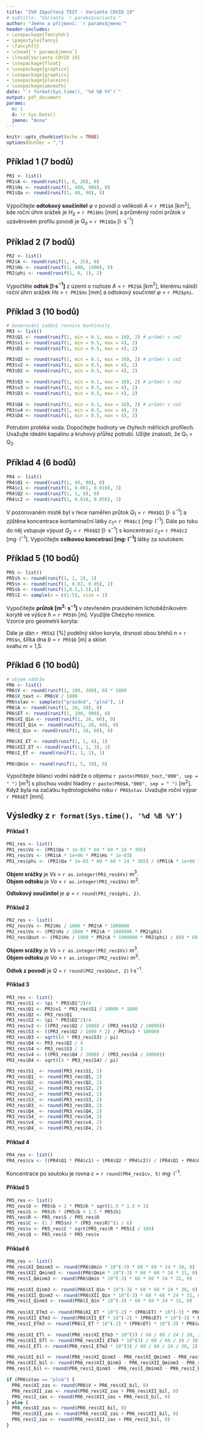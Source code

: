 ```yaml
---
title: "ZVH Zápočtový TEST - Varianta COVID 19"
# subtitle: "Varianta `r params$varianta`"
author: "Jméno a příjmení: `r params$jmeno`"
header-includes: 
- \usepackage{fancyhdr}
- \pagestyle{fancy}
- \fancyhf{}
- \chead{`r params$jmeno`}
- \lhead{Varianta COVID 19}
- \usepackage{float}
- \usepackage{graphics}
- \usepackage{graphicx}
- \usepackage{placeins}
- \usepackage{amsmath}
date: "`r format(Sys.time(), '%d %B %Y')`"
output: pdf_document
params:
  n: 1
  d: !r Sys.Date()
  jmeno: "Anna"
---
```


```r
knitr::opts_chunk$set(echo = TRUE)
options(OutDec = ",")
```


## Příklad 1 (7 bodů)
```r
PR1 <- list()
PR1$A <- round(runif(1, 8, 20), 0)
PR1$Hs <- round(runif(1, 400, 900), 0)
PR1$Qa <- round(runif(1, 40, 90), 0)
```

Výpočítejte **odtokový součinitel** $\varphi$ v povodí o velikosti $A$ = `r PR1$A` [km$^{2}$], kde roční úhrn srážek je $H_S$ = `r PR1$Hs` [mm]
a průměrný roční průtok v uzávěrovém profilu povodí je $Q_a$ = `r PR1$Qa` [l$\cdot$ s$^{-1}$]

\vskip7cm

## Příklad 2 (7 bodů)
```r
PR2 <- list()
PR2$A <- round(runif(1, 4, 25), 0)
PR2$Hs <- round(runif(1, 400, 1400), 0)
PR2$phi <- round(runif(1, 0, 1), 2)
```


Vypočtěte **odtok [l$\cdot$s$^{-1}$]** z území o rozloze $A$ = `r PR2$A` [km$^2$], kterému náleží roční úhrn srážek $Hs$ = `r PR2$Hs` [mm] a odtokový součintel $\varphi$ = `r PR2$phi`.

\newpage

## Příklad 3 (10 bodů)
```r
# Generování zadání rovnice kontinuity
PR3 <- list()
PR3$Q1 <- round(runif(1, min = 0.1, max = 10), 2) # průměr v cm2
PR3$v1 <- round(runif(1, min = 0.5, max = 4), 2)
PR3$D1 <- round(runif(1, min = 0.5, max = 4), 2)

PR3$Q2 <- round(runif(1, min = 0.1, max = 10), 2) # průměr v cm2
PR3$v2 <- round(runif(1, min = 0.5, max = 4), 2)
PR3$D2 <- round(runif(1, min = 0.5, max = 4), 2)

PR3$Q3 <- round(runif(1, min = 0.1, max = 10), 2) # průměr v cm2
PR3$v3 <- round(runif(1, min = 0.5, max = 4), 2)
PR3$D3 <- round(runif(1, min = 0.5, max = 4), 2)

PR3$Q4 <- round(runif(1, min = 0.1, max = 10), 2) # průměr v cm2
PR3$v4 <- round(runif(1, min = 0.5, max = 4), 2)
PR3$D4 <- round(runif(1, min = 0.5, max = 4), 2)
```

Potrubím protéká voda. Dopočítejte hodnoty ve čtyřech měřících profilech. Uvažujte ideální kapalinu a kruhový přůřez potrubí. Užijte znalosti, že Q$_1$ = Q$_2$.  


\begin{table}[h!]
\centering
\begin{tabular}{|l|c|c|c|c|}
\hline
Profil                 & 1          & 2          & 3          & 4            \\ \hline
v [m$\cdot$ s $^{-1}$] & `r PR3$v1` &            & `r PR3$v3` &              \\ \hline
Q [l$\cdot$ s $^{-1}$] &            &            & 2Q$_{2}$   & Q$_2$/4      \\ \hline
D [cm]                 & `r PR3$D1` & `r PR3$D2` &            &              \\ \hline
S [cm$^{2}$]           &            &            &            & 1/3 S$_3$    \\ \hline
\end{tabular}
\end{table}


\vskip7cm    

## Příklad 4 (6 bodů)
```r
PR4 <- list()
PR4$Q1 <- round(runif(1, 40, 90), 0)
PR4$c1 <- round(runif(1, 0.001, 0.010), 3)
PR4$Q2 <- round(runif(1, 1, 9), 0)
PR4$c2 <- round(runif(1, 0.010, 0.050), 3)
```

V pozorovaném místě byl v řece naměřen průtok $Q_1$ = `r PR4$Q1` [l$\cdot$ s$^{-1}$] a zjištěna koncentrace kontaminační látky $c_1=$ `r PR4$c1`  [mg$\cdot$ l$^{-1}$]. Dále po toku do něj vstupuje výpust $Q_2$ = `r PR4$Q2` [l$\cdot$ s$^{-1}$] s koncentrací $c_2=$ `r PR4$c2` [mg$\cdot$ l$^{-1}$]. Vypočítejte **celkovou koncetraci [mg$\cdot$ l$^{-1}$]** látky za soutokem.

\newpage

## Příklad 5 (10 bodů)
```r
PR5 <- list()
PR5$h <- round(runif(1, 1, 2), 1)
PR5$n <- round(runif(1, 0.02, 0.05), 2)
PR5$b <- round(runif(1,0.5,1.5),1)
PR5$I <- sample(x = c(1:5), size = 1)
```

Vypočítejte **průtok [m$^{3}\cdot$ s$^{-1}$]** v otevřeném pravidelném lichoběžníkovém korytě ve výšce $h$ = `r PR5$h` [m]. Využijte Chézyho rovnice.    
Vzorce pro geometrii koryta:   
\begin{align}
O &= b + 2*h\sqrt{m^2 + 1}\\   
S &= h(b + hm)
\end{align}

Dále je dán `r PR5$I` [\%] podélný sklon koryta, drsnost obou břehů $n$ = `r PR5$n`, šířka dna $b$ = `r PR5$b` [m] a sklon  
svahu $m$ = 1,5.

\vskip5cm

## Příklad 6 (10 bodů)
```r
# objem nádrže
PR6 <- list()
PR6$V <- round(runif(1, 100, 300), 0) * 1000
PR6$V_text <- PR6$V / 1000
PR6$stav <- sample(c("prázdná", "plná"), 1)
PR6$A <- round(runif(1, 10, 30), 0)
PR6$ET <- round(runif(1, 100, 900), 0)
PR6$XI_Qin <- round(runif(1, 20, 60), 0)
PR6$XII_Qin <- round(runif(1, 20, 60), 0)
PR6$I_Qin <- round(runif(1, 20, 60), 0)

PR6$XI_ET <- round(runif(1, 1, 4), 1)
PR6$XII_ET <- round(runif(1, 1, 3), 1)
PR6$I_ET <- round(runif(1, 1, 2), 1)

PR6$Qmin <- round(runif(1, 5, 10), 0)
```

Vypočítejte bilanci vodní nádrže o objemu `r paste(PR6$V_text,"000", sep = " ")` [m$^{3}$] s plochou vodní hladiny `r paste(PR6$A,"000", sep = " ")` [m$^{2}$]. Když byla na začátku hydrologického roku `r PR6$stav`. Uvažujte roční výpar `r PR6$ET` [mm].


\begin{table}[h!]
\centering
\begin{tabular}{|l|c|c|c|c|}
\hline 
měsíc                                  &  XI          & XII          & I            \\ \hline
přítok [l$\cdot$ s$^{-1}$]             &`r PR6$XI_Qin`&`r PR6$XII_Qin`&`r PR6$I_Qin` \\ \hline
přítok [m$^3$]                         &              &              &              \\ \hline
výpar [l$\cdot$ s$^{-1}$]              &              &              &              \\ \hline
výpar [m$^3$]                          &              &              &              \\ \hline
výpar [\%]                             &`r PR6$XI_ET` &`r PR6$XII_ET`&`r PR6$I_ET`  \\ \hline
min. zůst. průtok [l$\cdot$ s$^{-1}$]  &`r PR6$Qmin`  &`r PR6$Qmin`  &`r PR6$Qmin`  \\ \hline
min. zůst. průtok [m$^3$]              &              &              &              \\ \hline
bilance                                &              &              &              \\ \hline
zásoba                                 &              &              &              \\ \hline
\end{tabular}
\end{table}


\newpage
## Výsledky z `r format(Sys.time(), '%d %B %Y')`
#### Příklad 1
```r
PR1_res <- list()
PR1_res$Vo <- (PR1$Qa * 1e-03 * 60 * 60 * 24 * 365)
PR1_res$Vs <- (PR1$A * 1e+06 * PR1$Hs * 1e-03) 
PR1_res$phi <- (PR1$Qa * 1e-03 * 60 * 60 * 24 * 365) / (PR1$A * 1e+06 * PR1$Hs * 1e-03) 
```
**Objem srážky** je $Vs$ = `r as.integer(PR1_res$Vs)` m$^3$.   
**Objem odtoku** je $Vo$ = `r as.integer(PR1_res$Vo)` m$^3$.   
   
**Odtokový součinitel** je $\varphi$ = `r round(PR1_res$phi, 2)`.

#### Příklad 2   
```r
PR2_res <- list()
PR2_res$Vs <- PR2$Hs / 1000 * PR2$A * 1000000
PR2_res$Vo <- (PR2$Hs / 1000 * PR2$A * 1000000 * PR2$phi)
PR2_res$Qout <- (PR2$Hs / 1000 * PR2$A * 1000000 * PR2$phi) / (60 * 60 * 24 * 365) * 1000 
```
**Objem srážky** je $Vs$ = `r as.integer(PR2_res$Vs)` m$^3$.   
**Objem odtoku** je $Vo$ = `r as.integer(PR2_res$Vo)` m$^3$.   
    
**Odtok z povodí** je $Q$ = `r round(PR2_res$Qout, 2)` l$\cdot$s$^{-1}$.

#### Příklad 3
```r
PR3_res <- list()
PR3_res$S1 <- (pi * PR3$D1^2)/4
PR3_res$Q1 <- PR3$v1 * PR3_res$S1 / 10000 * 1000
PR3_res$Q2 <- PR3_res$Q1
PR3_res$S2 <- (pi * PR3$D2^2)/4
PR3_res$v2 <- ((PR3_res$Q2 / 1000) / (PR3_res$S2 / 10000))
PR3_res$S3 <- ((PR3_res$Q2 / 1000 * 2) / PR3$v3 * 10000)
PR3_res$D3 <- sqrt((4 * PR3_res$S3) / pi)
PR3_res$Q4 <- PR3_res$Q2 / 4
PR3_res$S4 <- PR3_res$S3 / 3
PR3_res$v4 <- ((PR3_res$Q4 / 1000) / (PR3_res$S4 / 10000))
PR3_res$D4 <- sqrt((4 * PR3_res$S4) / pi)

PR3_res$S1_ <- round(PR3_res$S1, 2)
PR3_res$Q1_ <- round(PR3_res$Q1, 2)
PR3_res$Q2_ <- round(PR3_res$Q2, 2)
PR3_res$S2_ <- round(PR3_res$S2, 2)
PR3_res$v2_ <- round(PR3_res$v2, 2)
PR3_res$S3_ <- round(PR3_res$S3, 2)
PR3_res$D3_ <- round(PR3_res$D3, 2)
PR3_res$Q4_ <- round(PR3_res$Q4, 2)
PR3_res$S4_ <- round(PR3_res$S4, 2)
PR3_res$v4_ <- round(PR3_res$v4, 2)
PR3_res$D4_ <- round(PR3_res$D4, 2)
```


\begin{table}[h!]
\centering
\begin{tabular}{|l|c|c|c|c|}
\hline
Profil                 & 1              & 2               & 3               & 4               \\ \hline
v (m$\cdot$ s $^{-1}$) & `r PR3$v1`     & \textbf{`r PR3_res$v2_`}  & `r PR3$v3`      & \textbf{`r PR3_res$v4_`}  \\ \hline
Q (l$\cdot$ s $^{-1}$) & \textbf{`r PR3_res$Q1_`} & \textbf{`r PR3_res$Q2_`}  & 2Q$_{2}$        & Q$_2$/4         \\ \hline
D (cm)                 & `r PR3$D1`     & `r PR3$D2`      & \textbf{`r PR3_res$D3_`}  & \textbf{`r PR3_res$D4_`}  \\ \hline
S (cm$^{2}$)           & \textbf{`r PR3_res$S1_`} & \textbf{`r PR3_res$S2_`}  & \textbf{`r PR3_res$S3_`}  & 1/3 S$_3$  \\ \hline
\end{tabular}
\end{table}


#### Příklad 4  
```r
PR4_res <- list()
PR4_res$cv <- ((PR4$Q1 * PR4$c1) + (PR4$Q2 * PR4$c2)) / (PR4$Q1 + PR4$Q2)
```
Koncentrace po soutoku je rovna $c$ = `r round(PR4_res$cv, 5)` mg$\cdot$ l$^{-1}$. 

#### Příklad 5
```r
PR5_res <- list()
PR5_res$O <- PR5$b + 2 * PR5$h * sqrt(1.5 * 1.5 + 1)
PR5_res$S <- PR5$h * (PR5$b + 1.5 * PR5$h)
PR5_res$R <- PR5_res$S / PR5_res$O
PR5_res$C <- (1 / PR5$n) * (PR5_res$R)^(1 / 6)
PR5_res$v <- PR5_res$C * sqrt(PR5_res$R * PR5$I / 100)
PR5_res$Q <- PR5_res$S * PR5_res$v
```

\begin{table}[h!]
\centering
\begin{tabular}{|l|c|}
\hline
Jednotka                & Výsledek            \\ \hline
O (m)                   & `r round(PR5_res$O, 3)`       \\ \hline
S (m$^{2}$)             & `r round(PR5_res$S, 3)`       \\ \hline
R (-)                   & `r round(PR5_res$R, 3)`       \\ \hline
C (m$^{0.5}.$s$^{-1}$)  & `r round(PR5_res$C, 3)`       \\ \hline
v (m$\cdot$ s $^{-1}$)  & `r round(PR5_res$v, 3)`        \\ \hline
Q (m$^{3}$.s $^{-1}$)   & `r round(PR5_res$Q, 3)`       \\ \hline
\end{tabular}
\end{table}

#### Příklad 6   
```r
PR6_res <- list()
PR6_res$XI_Qminm3 <- round(PR6$Qmin * 10^(-3) * 60 * 60 * 24 * 30, 0)
PR6_res$XII_Qminm3 <- round(PR6$Qmin * 10^(-3) * 60 * 60 * 24 * 31, 0)
PR6_res$I_Qminm3 <- round(PR6$Qmin * 10^(-3) * 60 * 60 * 24 * 31, 0)

PR6_res$XI_Qinm3 <- round(PR6$XI_Qin * 10^(-3) * 60 * 60 * 24 * 30, 0)
PR6_res$XII_Qinm3 <- round(PR6$XII_Qin * 10^(-3) * 60 * 60 * 24 * 31, 0)
PR6_res$I_Qinm3 <- round(PR6$I_Qin * 10^(-3) * 60 * 60 * 24 * 31, 0)
  
PR6_res$XI_ETm3 <- round(PR6$XI_ET * 10^(-2) * (PR6$ET) * 10^(-3) * PR6$A * 10^(3), 3) 
PR6_res$XII_ETm3 <- round(PR6$XII_ET * 10^(-2) * (PR6$ET) * 10^(-3) * PR6$A * 10^(3), 3)
PR6_res$I_ETm3 <- round(PR6$I_ET * 10^(-2) * (PR6$ET) * 10^(-3) * PR6$A * 10^(3), 3)

PR6_res$XI_ETl <- round(PR6_res$XI_ETm3 * 10^(3) / 60 / 60 / 24 / 30, 2)
PR6_res$XII_ETl <- round(PR6_res$XII_ETm3 * 10^(3) / 60 / 60 / 24 / 30, 2)
PR6_res$I_ETl <- round(PR6_res$I_ETm3 * 10^(3) / 60 / 60 / 24 / 30, 2) 

PR6_res$XI_bil <- round(PR6_res$XI_Qinm3 - PR6_res$XI_Qminm3 - PR6_res$XI_ETm3, 0)
PR6_res$XII_bil <- round(PR6_res$XII_Qinm3 - PR6_res$XII_Qminm3 - PR6_res$XII_ETm3, 0) 
PR6_res$I_bil <- round(PR6_res$I_Qinm3 - PR6_res$I_Qminm3 - PR6_res$I_ETm3, 0)

if (PR6$stav == "plná") {
  PR6_res$XI_zas <- round(PR6$V + PR6_res$XI_bil, 0)
  PR6_res$XII_zas <- round(PR6_res$XI_zas + PR6_res$XII_bil, 0)
  PR6_res$I_zas <- round(PR6_res$XII_zas + PR6_res$I_bil, 0)
} else {
  PR6_res$XI_zas <- round(PR6_res$XI_bil, 0)
  PR6_res$XII_zas <- round(PR6_res$XI_zas + PR6_res$XII_bil, 0)
  PR6_res$I_zas <- round(PR6_res$XII_zas + PR6_res$I_bil, 0)
}

```


\begin{table}[h!]
\centering
\begin{tabular}{|l|c|c|c|c|}
\hline 
měsíc                                   &  XI                 & XII                 & I                    \\ \hline
přítok (l$\cdot$ s$^{-1}$)              & \textbf{`r PR6$XI_Qin`}  & \textbf{`r PR6$XII_Qin`}      & \textbf{`r PR6$I_Qin`}        \\ \hline
přítok (m$^3$)                          &`r as.character(PR6_res$XI_Qinm3)` &`r as.character(PR6_res$XII_Qinm3)`&`r as.character(PR6_res$I_Qinm3)`  \\ \hline
výpar (l$\cdot$ s$^{-1}$)               &`r PR6_res$XI_ETl`   &`r PR6_res$XII_ETl`  &`r PR6_res$I_ETl`    \\ \hline
výpar (m$^3$)                           &`r PR6_res$XI_ETm3`  &`r PR6_res$XII_ETm3` &`r PR6_res$I_ETm3`   \\ \hline
výpar (\%)                              & \textbf{`r PR6$XI_ET`}  & \textbf{`r PR6$XII_ET`} & \textbf{`r PR6$I_ET`}            \\ \hline
min. zůst. průtok (l$\cdot$ s$^{-1}$)   & \textbf{`r PR6$Qmin`}   & \textbf{`r PR6$Qmin`}   & \textbf{`r PR6$Qmin`}            \\ \hline
min. zůst. průtok (m$^3$)               &`r as.character(PR6_res$XI_Qminm3)`&`r as.character(PR6_res$XII_Qminm3)`&`r as.character(PR6_res$I_Qminm3)`\\ \hline
bilance                                 & `r as.character(PR6_res$XI_bil)`  & `r as.character(PR6_res$XII_bil)` & `r as.character(PR6_res$I_bil)`    \\ \hline

zásoba                                  & `r as.character(PR6_res$XI_zas)`  & `r as.character(PR6_res$XII_zas)` & `r as.character(PR6_res$I_zas)`     \\ \hline
\end{tabular}
\end{table}

